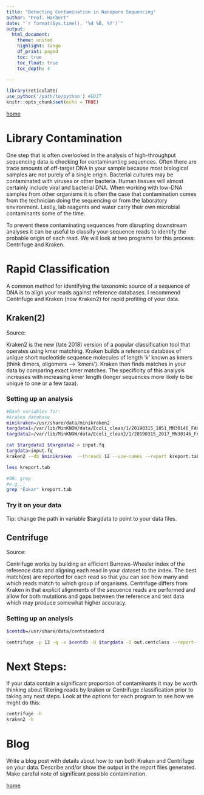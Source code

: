 ```yaml
---
title: "Detecting Contamination in Nanopore Sequencing"
author: "Prof. Harbert"
date: "`r format(Sys.time(), '%d %B, %Y')`"
output: 
  html_document:
    theme: united
    highlight: tango
    df_print: paged
    toc: true
    toc_float: true
    toc_depth: 4
  
---
```



```r
library(reticulate)
use_python('/path/to/python') #EDIT
knitr::opts_chunk$set(echo = TRUE)
```

[home](https://rsh249.github.io/applied_bioinformatics)

# Library Contamination

One step that is often overlooked in the analysis of high-throughput sequencing data is checking for contaminanting sequences. Often there are trace amounts of off-target DNA in your sample because most biological samples are not purely of a single origin. Bacterial cultures may be contaminated with viruses or other bacteria. Human tissues will almost certainly include viral and bacterial DNA. When working with low-DNA samples from other organisms it is often the case that contamination comes from the technician doing the sequencing or from the laboratory environment. Lastly, lab reagents and water carry their own microbial contaminants some of the time.

To prevent these contaminating sequences from disrupting downstream analyses it can be useful to classify your sequence reads to identify the probable origin of each read. We will look at two programs for this process: Centrifuge and Kraken.

# Rapid Classification

A common method for identifying the taxonomic source of a sequence of DNA is to align your reads against reference databases. I recommend Centrifuge and Kraken (now Kraken2) for rapid profiling of your data. 

## Kraken(2)

Source:

Kraken2 is the new (late 2018) version of a popular classification tool that operates using kmer matching. Kraken builds a reference database of unique short nucleotide sequence molecules of length 'k' known as kmers (think dimers, oligomers --> 'kmers'). Kraken then finds matches in your data by comparing exact kmer matches. The specificity of this analysis increases with increasing kmer length (longer sequences more likely to be unique to one or a few taxa).

### Setting up an analysis

```bash
#Bash variables for:
#kraken database
minikraken=/usr/share/data/minikraken2
targdata1=/var/lib/MinKNOW/data/Ecoli_clean/1/20190315_1851_MN30146_FAK49314_0702fe4b/fastq_pass/FAK49314_d964c358d30ef21efeb534d90bcb33256e7a6827_0.fastq
targdata2=/var/lib/MinKNOW/data/Ecoli_clean2/1/20190315_2017_MN30146_FAK49314_66d15b21/fastq_pass/FAK49314_61fa75bc4882f54c466f9385d284144ffb521dcb_0.fastq

cat $targdata1 $targdata2 > input.fq
targdata=input.fq
kraken2 --db $minikraken  --threads 12 --use-names --report kreport.tab --fastq-input $targdata kraken.out

less kreport.tab

#OR: grep
#e.g.,:
grep "Eukar" kreport.tab

```

### Try it on your data

Tip: change the path in variable $targdata to point to your data files.


## Centrifuge

Source:

Centrifuge works by building an efficient Burrows-Wheeler index of the reference data and aligning each read in your dataset to the index. The best match(es) are reported for each read so that you can see how many and which reads match to which group of organisms. Centrifuge differs from Kraken in that explicit alignments of the sequence reads are performed and allow for both mutations and gaps between the reference and test data which may produce somewhat higher accuracy.

### Setting up an analysis

```bash
$centdb=/usr/share/data/centstandard

centrifuge -p 12 -q -x $centdb -U $targdata -S out.centclass --report-file creport.tab --out-fmt tab
```


# Next Steps:

If your data contain a significant proportion of contaminants it may be worth thinking about filtering reads by kraken or Centrifuge classification prior to taking any next steps. Look at the options for each program to see how we might do this:

```bash
centrifuge -h
kraken2 -h
```

# Blog

Write a blog post with details about how to run both Kraken and Centrifuge on your data. Describe and/or show the output in the report files generated. Make careful note of significant possible contamination.

[home](https://rsh249.github.io/applied_bioinformatics)


